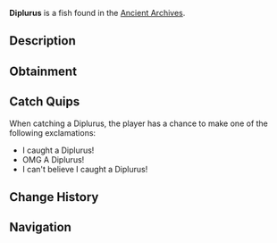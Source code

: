 {{FishInfobox
|image          = Diplurus.png
|rarity         = Legendary
|sea            = First Sea
|location       = [[Ancient Archives]]
|sublocation    = 
|sources        = Fishing Rod
|radar_location = 
|xp             = 250
|weather        = 
|time           = Day
|season         = 
|bait           = Shrimp
|base_weight    = 160
|base_value     = 800
|weight_range   = 80
|base_chance    = 0.1
|base_resil     = 30
}}
'''Diplurus''' is a {{Rarity|Legendary}} fish found in the [[Ancient Archives]].

== Description ==
{{Description|Diplurus is an extinct fish from the Late Devonian period, distinguished by its unique, two-lobed tail. It was an active predator, preying on smaller fish and invertebrates in ancient freshwater habitats.|Bestiary Entry}}

== Obtainment ==
{{Description|Found in the dark waters of the Archives...|Bestiary Hint}}
{{Fish Availability|
Ancient Archives
|top_rods      = 
Leviathan's Fang Rod\132719.18\238986.59;
Trident Rod\123073.77\226324.1;
Free Spirit Rod\115451.59\212307.45;
No-Life Rod\86436.02\163350.18;
Azure Of Lagoon\85858.28\163796.37;
Resourceful Rod\73544.95\134438.91;
Destiny Rod\74252.49\128745.57;
Heaven's Rod\72047.11\127947.29;
Buddy Bond Rod\50016.31\102726.42;
Fast Rod\67565.16\135900.77;
Fischer's Rod\55043.91\110715.49;
Seraphic Rod\79209.67\139385.12;
Ethereal Prism Rod\79057.25\136996.62;
Challenger's Rod\76624.82\139498.32;
Rod Of The Forgotten Fang\76614.83\136987.84;
Rod Of The Exalted One\75422.94\133710.65;
Rod Of The Depths\74188.53\133584.79;
Depthseeker Rod\73902.49\137806.34;
Blazebringer Rod\73731.21\135586.58;
Zeus Rod\73186.4\134584.71;
Verdant Shear Rod\72534.52\134746.86;
Avalanche Rod\69180.56\129714.6;
Volcanic Rod\65954.29\125409.04;
Steady Rod\32394.23\62528.53
|recommended   = Trident Rod
}}

== Catch Quips ==
When catching a Diplurus, the player has a chance to make one of the following exclamations:
* I caught a Diplurus!
* OMG A Diplurus!
* I can't believe I caught a Diplurus!

== Change History ==
{{Change History|{{subst:Current Version}}}}

== Navigation ==
{{Fish Navbox|Ancient Archives}}